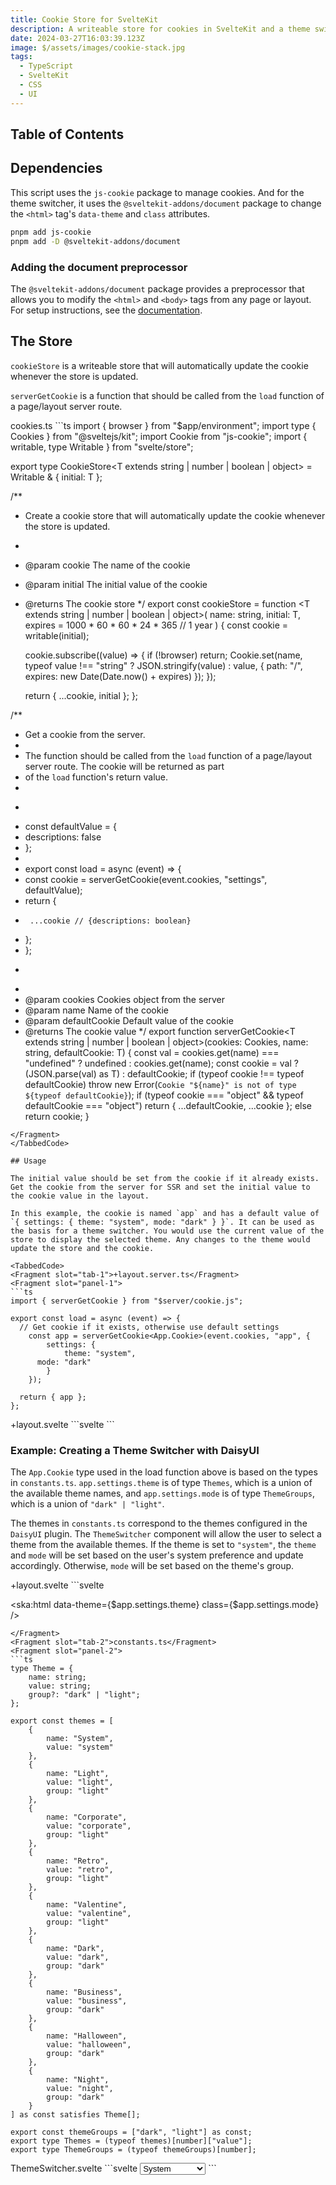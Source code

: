 ```yaml
---
title: Cookie Store for SvelteKit
description: A writeable store for cookies in SvelteKit and a theme switcher example using DaisyUI.
date: 2024-03-27T16:03:39.123Z
image: $/assets/images/cookie-stack.jpg
tags:
  - TypeScript
  - SvelteKit
  - CSS
  - UI
---
```


## Table of Contents

## Dependencies

This script uses the `js-cookie` package to manage cookies. And for the theme switcher, it uses the `@sveltekit-addons/document` package to change the `<html>` tag's `data-theme` and `class` attributes.

```bash
pnpm add js-cookie
pnpm add -D @sveltekit-addons/document
```

### Adding the document preprocessor

The `@sveltekit-addons/document` package provides a preprocessor that allows you to modify the `<html>` and `<body>` tags from any page or layout. For setup instructions, see the [documentation](https://www.npmjs.com/package/@sveltekit-addons/document).

## The Store

`cookieStore` is a writeable store that will automatically update the cookie whenever the store is updated. 

`serverGetCookie` is a function that should be called from the `load` function of a page/layout server route.

<TabbedCode>
<Fragment slot="tab-1">cookies.ts</Fragment>
<Fragment slot="panel-1">
```ts
import { browser } from "$app/environment";
import type { Cookies } from "@sveltejs/kit";
import Cookie from "js-cookie";
import { writable, type Writable } from "svelte/store";

export type CookieStore<T extends string | number | boolean | object> = Writable<T> & { initial: T };

/**
 * Create a cookie store that will automatically update the cookie whenever the store is updated.
 *
 * @param cookie The name of the cookie
 * @param initial The initial value of the cookie
 * @returns The cookie store
 */
export const cookieStore = function <T extends string | number | boolean | object>(
  name: string, 
  initial: T,
  expires = 1000 * 60 * 60 * 24 * 365 // 1 year
) {
	const cookie = writable(initial);

	cookie.subscribe((value) => {
    if (!browser) return;
		Cookie.set(name, typeof value !== "string" ? JSON.stringify(value) : value, {
			path: "/",
			expires: new Date(Date.now() + expires)
		});
	});

	return {
		...cookie,
		initial
	};
};

/**
 * Get a cookie from the server.
 *
 * The function should be called from the `load` function of a page/layout server route. The cookie will be returned as part
 * of the `load` function's return value.
 *
 * ```ts
 * const defaultValue = {
 * 	descriptions: false
 * };
 *
 * export const load = async (event) => {
 * 	const cookie = serverGetCookie(event.cookies, "settings", defaultValue);
 * 	return {
 * 		...cookie // {descriptions: boolean}
 * 	};
 * };
 * ```
 *
 * @param cookies Cookies object from the server
 * @param name Name of the cookie
 * @param defaultCookie Default value of the cookie
 * @returns The cookie value
 */
export function serverGetCookie<T extends string | number | boolean | object>(cookies: Cookies, name: string, defaultCookie: T) {
	const val = cookies.get(name) === "undefined" ? undefined : cookies.get(name);
	const cookie = val ? (JSON.parse(val) as T) : defaultCookie;
	if (typeof cookie !== typeof defaultCookie) throw new Error(`Cookie "${name}" is not of type ${typeof defaultCookie}`);
	if (typeof cookie === "object" && typeof defaultCookie === "object")
		return {
			...defaultCookie,
			...cookie
		};
	else return cookie;
}
```
</Fragment>
</TabbedCode>

## Usage

The initial value should be set from the cookie if it already exists. Get the cookie from the server for SSR and set the initial value to the cookie value in the layout.

In this example, the cookie is named `app` and has a default value of `{ settings: { theme: "system", mode: "dark" } }`. It can be used as the basis for a theme switcher. You would use the current value of the store to display the selected theme. Any changes to the theme would update the store and the cookie.

<TabbedCode>
<Fragment slot="tab-1">+layout.server.ts</Fragment>
<Fragment slot="panel-1">
```ts
import { serverGetCookie } from "$server/cookie.js";

export const load = async (event) => {
  // Get cookie if it exists, otherwise use default settings
	const app = serverGetCookie<App.Cookie>(event.cookies, "app", {
		settings: {
			theme: "system",
      mode: "dark"
		}
	});

  return { app };
};
```
</Fragment>
<Fragment slot="tab-2">+layout.svelte</Fragment>
<Fragment slot="panel-2">
```svelte
<script lang="ts">
	import { cookieStore } from "$server/cookie";
	import { setContext } from "svelte";

	export let data;

	$: app = setContext("app", cookieStore("app", data.app));
</script>
```
</Fragment>
</TabbedCode>

### Example: Creating a Theme Switcher with DaisyUI

The `App.Cookie` type used in the load function above is based on the types in `constants.ts`. `app.settings.theme` is of type `Themes`, which is a union of the available theme names, and `app.settings.mode` is of type `ThemeGroups`, which is a union of `"dark" | "light"`.

The themes in `constants.ts` correspond to the themes configured in the `DaisyUI` plugin. The `ThemeSwitcher` component will allow the user to select a theme from the available themes. If the theme is set to `"system"`, the `theme` and `mode` will be set based on the user's system preference and update accordingly. Otherwise, `mode` will be set based on the theme's group.

<TabbedCode>
<Fragment slot="tab-1">+layout.svelte</Fragment>
<Fragment slot="panel-1">
```svelte
<script lang="ts">
	import { cookieStore } from "$server/cookie";
	import { setContext } from "svelte";

	export let data;

	$: app = setContext("app", cookieStore("app", data.app));
</script>

<!-- In Tailwind, you can enable the `dark:` variant by setting the root class to "dark" -->
<!-- DaisyUI uses the data-theme attribtue to enable a specific theme -->
<ska:html data-theme={$app.settings.theme} class={$app.settings.mode} /> <!-- [!code ++] -->
```
</Fragment>
<Fragment slot="tab-2">constants.ts</Fragment>
<Fragment slot="panel-2">
```ts
type Theme = {
	name: string;
	value: string;
	group?: "dark" | "light";
};

export const themes = [
	{
		name: "System",
		value: "system"
	},
	{
		name: "Light",
		value: "light",
		group: "light"
	},
	{
		name: "Corporate",
		value: "corporate",
		group: "light"
	},
	{
		name: "Retro",
		value: "retro",
		group: "light"
	},
	{
		name: "Valentine",
		value: "valentine",
		group: "light"
	},
	{
		name: "Dark",
		value: "dark",
		group: "dark"
	},
	{
		name: "Business",
		value: "business",
		group: "dark"
	},
	{
		name: "Halloween",
		value: "halloween",
		group: "dark"
	},
	{
		name: "Night",
		value: "night",
		group: "dark"
	}
] as const satisfies Theme[];

export const themeGroups = ["dark", "light"] as const;
export type Themes = (typeof themes)[number]["value"];
export type ThemeGroups = (typeof themeGroups)[number];
```
</Fragment>
<Fragment slot="tab-3">ThemeSwitcher.svelte</Fragment>
<Fragment slot="panel-3">
```svelte
<script lang="ts">
	import { themeGroups, themes } from "$lib/constants";
	import type { CookieStore } from "$server/cookie";
	import { browser } from "@svelteuidev/composables";
	import { getContext } from "svelte";

	const app = getContext<CookieStore<App.Cookie>>("app");

	function watchMedia(node: HTMLElement) {
		const mql = window.matchMedia("(prefers-color-scheme: dark)");
		mql.addEventListener("change", (ev) => {
			if ($app.settings.theme == "system") $app.settings.mode = ev.matches ? "dark" : "light";
		});
	}

	$: if (browser) {
		if ($app.settings.theme === "system") {
			const mql = window.matchMedia("(prefers-color-scheme: dark)");
			$app.settings.mode = mql.matches ? "dark" : "light";
		}
	}

	$: {
		const selected = themes.find((t) => t.value === $app.settings.theme);
		if (selected && "group" in selected) {
			$app.settings.mode = selected.group;
		}
	}
</script>

<select class="select select-bordered select-sm" bind:value={$app.settings.theme} use:watchMedia>
	<option value="system">System</option>
	{#each themeGroups as group}
		<hr />
		{#each themes.filter((t) => "group" in t && t.group === group) as theme}
			<option value={theme.value}>{theme.name}</option>
		{/each}
	{/each}
</select>
```
</Fragment>
</TabbedCode>
